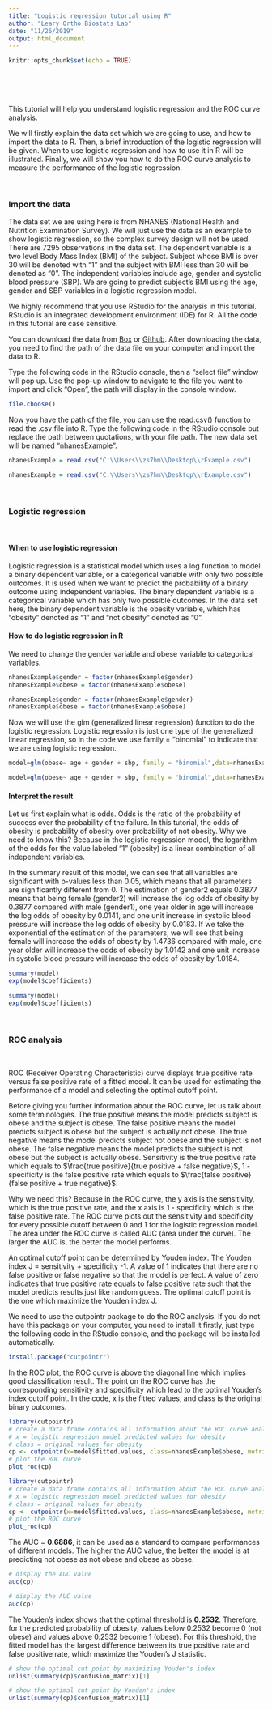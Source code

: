 ---
title: "Logistic regression tutorial using R"
author: "Leary Ortho Biostats Lab"
date: "11/26/2019"
output: html_document
---

```{r setup, include=FALSE}
knitr::opts_chunk$set(echo = TRUE)
```
<br/>
<br/>
<br/>

This tutorial will help you understand logistic regression and the ROC curve analysis.

We will firstly explain the data set which we are going to use, and how to import the data to R. Then, a brief introduction of the logistic regression will be given. When to use logistic regression and how to use it in R will be illustrated. Finally, we will show you how to do the ROC curve analysis to measure the performance of the logistic regression.

<br/>

### Import the data

The data set we are using here is from NHANES (National Health and Nutrition Examination Survey). We will just use the data as an example to show logistic regression, so the complex survey design will not be used. There are 7295 observations in the data set. The dependent variable is a two level Body Mass Index (BMI) of the subject. Subject whose BMI is over 30 will be denoted with "1" and the subject with BMI less than 30 will be denoted as "0". The independent variables include age, gender and systolic blood pressure (SBP). We are going to predict subject's BMI using the age, gender and SBP variables in a logistic regression model.

We highly recommend that you use RStudio for the analysis in this tutorial. RStudio is an integrated development environment (IDE) for R. All the code in this tutorial are case sensitive. 

You can download the data from [Box](https://missouri.box.com/s/s82enrnhdr0nfjr93ym01vns242gu7ow) or [Github](https://raw.githubusercontent.com/zhengyes/logRt/master/rExample.csv). After downloading the data, you need to find the path of the data file on your computer and import the data to R.

Type the following code in the RStudio console, then a "select file" window will pop up. Use the pop-up window to navigate to the file you want to import and click "Open", the path will display in the console window.

```{r eval=FALSE}
file.choose()
```

Now you have the path of the file, you can use the read.csv() function to read the .csv file into R. Type the following code in the RStudio console but replace the path between quotations, with your file path. The new data set will be named "nhanesExample".
```{r echo=FALSE}
nhanesExample = read.csv("C:\\Users\\zs7hm\\Desktop\\rExample.csv")
```
```{r eval=FALSE}
nhanesExample = read.csv("C:\\Users\\zs7hm\\Desktop\\rExample.csv")
```

<br/>

### Logistic regression

<br/>

#### When to use logistic regression
Logistic regression is a statistical model which uses a log function to model a binary dependent variable, or a categorical variable with  only two possible outcomes. It is used when we want to predict the probability of a binary outcome using independent variables. The binary dependent variable is a categorical variable which has only two possible outcomes. In the data set here, the binary dependent variable is the obesity variable, which has "obesity" denoted as "1" and "not obesity" denoted as "0". 

#### How to do logistic regression in R
We need to change the gender variable and obese variable to categorical variables.

```{r echo=FALSE}
nhanesExample$gender = factor(nhanesExample$gender)
nhanesExample$obese = factor(nhanesExample$obese)
```
```{r eval=FALSE}
nhanesExample$gender = factor(nhanesExample$gender)
nhanesExample$obese = factor(nhanesExample$obese)
```

Now we will use the glm (generalized linear regression) function to do the logistic regression. Logistic regression is just one type of the generalized linear regression, so in the code we use family = "binomial" to indicate that we are using logistic regression. 

```{r eval=FALSE}
model=glm(obese~ age + gender + sbp, family = "binomial",data=nhanesExample)
```
```{r echo=FALSE}
model=glm(obese~ age + gender + sbp, family = "binomial",data=nhanesExample)
```

#### Interpret the result
Let us first explain what is odds. Odds is the ratio of the probability of success over the probability of the failure. In this tutorial, the odds of obesity is probability of obesity over probability of not obesity. Why we need to know this? Because in the logistic regression model, the logarithm of the odds for the value labeled "1" (obesity) is a linear combination of all independent variables.

In the summary result of this model, we can see that all variables are significant with p-values less than 0.05, which means that all parameters are significantly different from 0. The estimation of gender2 equals 0.3877 means that being female (gender2) will increase the log odds of obesity by 0.3877 compared with male (gender1), one year older in age will increase the log odds of obesity by 0.0141, and one unit increase in systolic blood pressure will increase the log odds of obesity by 0.0183. If we take the exponential of the estimation of the parameters, we will see that being female will increase the odds of obesity by 1.4736 compared with male, one year older will increase the odds of obesity by 1.0142 and one unit increase in systolic blood pressure will increase the odds of obesity by 1.0184.

```{r eval=FALSE}
summary(model)
exp(model$coefficients)
```
```{r echo=FALSE}
summary(model)
exp(model$coefficients)
```

<br/>

### ROC analysis

<br/>

ROC (Receiver Operating Characteristic) curve displays true positive rate versus false positive rate of a fitted model. It can be used for estimating the performance of a model and selecting the optimal cutoff point.

Before giving you further information about the ROC curve, let us talk about some terminologies. 
The true positive means the model predicts subject is obese and the subject is obese. The false positive means the model predicts subject is obese but the subject is actually not obese. The true negative means the model predicts subject not obese and the subject is not obese. The false negative means the model predicts the subject is not obese but the subject is actually obese. Sensitivity is the true positive rate which equals to $\frac{true positive}{true positive + false negative}$, 1 - specificity is the false positive rate which equals to $\frac{false positive}{false positive + true negative}$.

Why we need this? Because in the ROC curve, the y axis is the sensitivity, which is the true positive rate, and the x axis is 1 - specificity which is the false positive rate. The ROC curve plots out the sensitivity and specificity for every possible cutoff between 0 and 1 for the logistic regression model. The area under the ROC curve is called AUC (area under the curve). The larger the AUC is, the better the model performs.

An optimal cutoff point can be determined by Youden index. The Youden index J = sensitivity + specificity -1. A value of 1 indicates that there are no false positive or false negative so that the model is perfect. A value of zero indicates that true positive rate equals to false positive rate such that the model predicts results just like random guess. The optimal cutoff point is the one which maximize the Youden index J.

We need to use the cutpointr package to do the ROC analysis. If you do not have this package on your computer, you need to install it firstly, just type the following code in the RStudio console, and the package will be installed automatically.

```{r eval=FALSE}
install.package("cutpointr")
```

In the ROC plot, the ROC curve is above the diagonal line which implies good classification result. The point on the ROC curve has the corresponding sensitivity and specificity which lead to the optimal Youden's index cutoff point. In the code, x is the fitted values, and class is the original binary outcomes.

```{r eval=FALSE}
library(cutpointr)
# create a data frame contains all information about the ROC curve analysis
# x = logistic regression model predicted values for obesity
# class = original values for obesity
cp <- cutpointr(x=model$fitted.values, class=nhanesExample$obese, metric = youden) 
# plot the ROC curve
plot_roc(cp)
```

```{r,echo=FALSE, message=FALSE}
library(cutpointr)
# create a data frame contains all information about the ROC curve analysis
# x = logistic regression model predicted values for obesity
# class = original values for obesity
cp <- cutpointr(x=model$fitted.values, class=nhanesExample$obese, metric = youden) 
# plot the ROC curve
plot_roc(cp)
```


The AUC = **0.6886**, it can be used as a standard to compare performances of different models. The higher the AUC value, the better the model is at predicting not obese as not obese and obese as obese.
```{r eval=FALSE}
# display the AUC value
auc(cp)
```
```{r echo=FALSE}
# display the AUC value
auc(cp)
```


The Youden's index shows that the optimal threshold is **0.2532**. Therefore, for the predicted probability of obesity, values below 0.2532 become 0 (not obese) and values above 0.2532 become 1 (obese). For this threshold, the fitted model has the largest difference between its true positive rate and false positive rate, which maximize the Youden's J statistic.
```{r eval=FALSE}
# show the optimal cut point by maximizing Youden's index
unlist(summary(cp)$confusion_matrix)[1]
```
```{r echo=FALSE}
# show the optimal cut point by Youden's index
unlist(summary(cp)$confusion_matrix)[1]
```

<br/>
<br/>
<br/>
